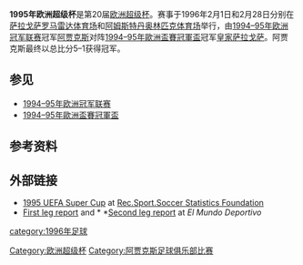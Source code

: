 {{Expand language|time=2017-03-05T01:02:07+00:00}}
{{noteTA
|G1=uefa
|G2=足球
|zh-cn:优胜者杯; zh-hk:盃賽冠軍盃;
}}
'''1995年欧洲超级杯'''是第20届[[欧洲超级杯|欧洲超级杯]]。赛事于1996年2月1日和2月28日分别在[[萨拉戈萨|萨拉戈萨]][[罗马雷达体育场|罗马雷达体育场]]和[[阿姆斯特丹|阿姆斯特丹]][[阿姆斯特丹奥林匹克体育场|奥林匹克体育场]]举行，由[[1994–95年欧洲冠军联赛|1994–95年欧洲冠军联赛]]冠军[[阿贾克斯足球俱乐部|阿贾克斯]]对阵[[1994–95年歐洲盃賽冠軍盃|1994–95年歐洲盃賽冠軍盃]]冠军[[皇家萨拉戈萨|皇家萨拉戈萨]]。阿贾克斯最终以总比分5–1获得冠军。

==参见==
*[[1994–95年欧洲冠军联赛|1994–95年欧洲冠军联赛]]
*[[1994–95年歐洲盃賽冠軍盃|1994–95年歐洲盃賽冠軍盃]]

==参考资料==
{{reflist}}

==外部链接==
*[http://www.rsssf.com/ec/ec199495.html#sc 1995 UEFA Super Cup]{{Wayback|url=http://www.rsssf.com/ec/ec199495.html#sc |date=20160305075744 }} at [[Rec.Sport.Soccer_Statistics_Foundation|Rec.Sport.Soccer Statistics Foundation]]
*[http://hemeroteca.elmundodeportivo.es/preview/1996/02/07/pagina-21/1473434/pdf.html First leg report]{{Wayback|url=http://hemeroteca.elmundodeportivo.es/preview/1996/02/07/pagina-21/1473434/pdf.html |date=20190821150022 }} and * *[http://hemeroteca.elmundodeportivo.es/preview/1996/02/29/pagina-21/1322563/pdf.html Second leg report] at ''El Mundo Deportivo''
{{欧洲超级杯}}

{{DEFAULTSORT:1995 Uefa Super Cup}}
[[Category:欧洲超级杯|Category:欧洲超级杯]]
[[category:1996年足球|category:1996年足球]]
[[Category:阿贾克斯足球俱乐部比赛|Category:阿贾克斯足球俱乐部比赛]]